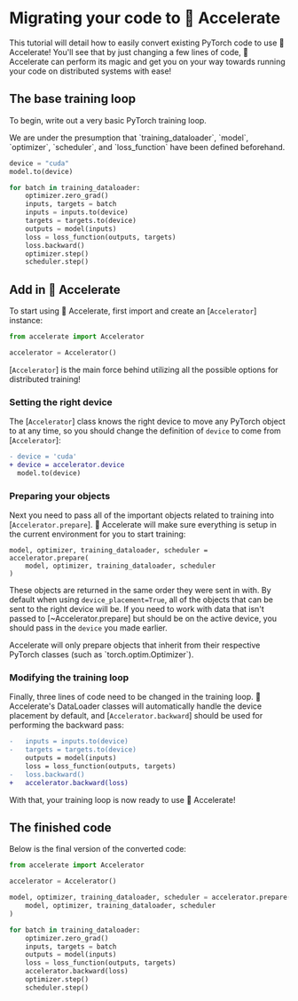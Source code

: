 <!--Copyright 2022 The HuggingFace Team. All rights reserved.

Licensed under the Apache License, Version 2.0 (the "License"); you may not use this file except in compliance with
the License. You may obtain a copy of the License at

http://www.apache.org/licenses/LICENSE-2.0

Unless required by applicable law or agreed to in writing, software distributed under the License is distributed on
an "AS IS" BASIS, WITHOUT WARRANTIES OR CONDITIONS OF ANY KIND, either express or implied. See the License for the
specific language governing permissions and limitations under the License.
-->

# Migrating your code to 🤗 Accelerate

This tutorial will detail how to easily convert existing PyTorch code to use 🤗 Accelerate!
You'll see that by just changing a few lines of code, 🤗 Accelerate can perform its magic and get you on 
your way towards running your code on distributed systems with ease!

## The base training loop

To begin, write out a very basic PyTorch training loop. 

<Tip>
We are under the presumption that `training_dataloader`, `model`, `optimizer`, `scheduler`, and `loss_function` have been defined beforehand.
</Tip>

```python
device = "cuda"
model.to(device)

for batch in training_dataloader:
    optimizer.zero_grad()
    inputs, targets = batch
    inputs = inputs.to(device)
    targets = targets.to(device)
    outputs = model(inputs)
    loss = loss_function(outputs, targets)
    loss.backward()
    optimizer.step()
    scheduler.step()
```

## Add in 🤗 Accelerate

To start using 🤗 Accelerate, first import and create an [`Accelerator`] instance:
```python
from accelerate import Accelerator

accelerator = Accelerator()
```
[`Accelerator`] is the main force behind utilizing all the possible options for distributed training!

### Setting the right device

The [`Accelerator`] class knows the right device to move any PyTorch object to at any time, so you should
change the definition of `device` to come from [`Accelerator`]:

```diff
- device = 'cuda'
+ device = accelerator.device
  model.to(device)
```

### Preparing your objects

Next you need to pass all of the important objects related to training into [`Accelerator.prepare`]. 🤗 Accelerate will
make sure everything is setup in the current environment for you to start training:

```
model, optimizer, training_dataloader, scheduler = accelerator.prepare(
    model, optimizer, training_dataloader, scheduler
)
```
These objects are returned in the same order they were sent in with. By default when using `device_placement=True`, all of the objects that can be sent to the right device will be.
If you need to work with data that isn't passed to [~Accelerator.prepare] but should be on the active device, you should pass in the `device` you made earlier. 

<Tip warning={true}>
Accelerate will only prepare objects that inherit from their respective PyTorch classes (such as `torch.optim.Optimizer`).
</Tip>

### Modifying the training loop

Finally, three lines of code need to be changed in the training loop. 🤗 Accelerate's DataLoader classes will automatically handle the device placement by default,
and [`Accelerator.backward`] should be used for performing the backward pass:

```diff
-   inputs = inputs.to(device)
-   targets = targets.to(device)
    outputs = model(inputs)
    loss = loss_function(outputs, targets)
-   loss.backward()
+   accelerator.backward(loss)
```

With that, your training loop is now ready to use 🤗 Accelerate!

## The finished code

Below is the final version of the converted code: 

```python
from accelerate import Accelerator

accelerator = Accelerator()

model, optimizer, training_dataloader, scheduler = accelerator.prepare(
    model, optimizer, training_dataloader, scheduler
)

for batch in training_dataloader:
    optimizer.zero_grad()
    inputs, targets = batch
    outputs = model(inputs)
    loss = loss_function(outputs, targets)
    accelerator.backward(loss)
    optimizer.step()
    scheduler.step()
```

